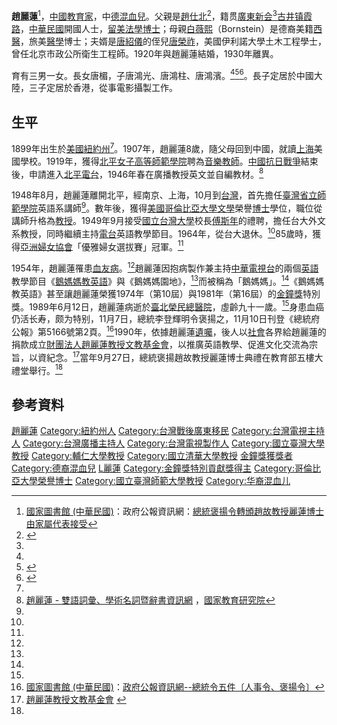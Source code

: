 {{Infobox_officeholder
| name = 趙麗蓮
| image name =19680308趙麗蓮.jpg
| width =
| now = 中華民國（台灣）教育人士
| period =
| Sex = 女
| Native place = [[廣東|廣東]][[新會|新會]]
| date of birth =1899年12月9日
| date of death =  {{death date and age|1989|6|12|1899|12|9}}
| party = —
| place of birth = {{USA}}[[紐約州|紐約州]]
| place of death = {{TWN}}[[臺北榮民總醫院|臺北榮民總醫院]]
| educate =
* [[德國|德國]][[萊比錫音樂學院|萊比錫音樂學院]][[音樂|音樂]][[碩士|碩士]]
* [[美國|美國]][[哥倫比亞大學|哥倫比亞大學]][[文學|文學]]榮譽[[博士|博士]]
| past =
* [[北平女子高等師範學院|北平女子高等師範學院]]
* [[北平電台|北平電台]]廣播
* [[國立台灣師範大學|國立台灣師範大學]]英語系講師、教授
* [[國立台灣大學|國立台灣大學]]外文系教授
* [[輔仁大學|輔仁大學]]、[[國立清華大學|國立清華大學]]、[[中央警官學校|中央警官學校]]、[[國立交通大學|國立交通大學]]兼任教授
}}
'''趙麗蓮'''{{BD|1899年|12月9日|1989年|6月12日|catIdx=T}}<ref name="ncl">[[國家圖書館_(中華民國)|國家圖書館 (中華民國)]]：政府公報資訊網：[http://gaz.ncl.edu.tw/detail.jsp?sysid=E1112845 總統褒揚令轉頒趙故教授麗蓮博士由家屬代表接受]</ref>，[[中國|中國]][[教育家|教育家]]，中[[德國|德]][[混血兒|混血兒]]。父親是[[趙仕北|趙仕北]]<ref name="ganoderma">{{Cite web |url=http://www.ganoderma.org/health/vop/vop-005.htm |title=與癌奮戰的趙麗蓮博士 |accessdate=2007-12-27 |archive-date=2007-08-07 |archive-url=https://web.archive.org/web/20070807200317/http://www.ganoderma.org/health/vop/vop-005.htm |dead-url=no }}</ref>，籍贯[[廣東|廣東]][[新会|新会]]<ref name="ncl" />[[古井镇_(江门市)|古井镇]][[霞路|霞路]]，[[中華民國|中華民國]]開國人士，[[留學|留]][[美國|美]][[法學|法學]][[博士|博士]]；母親[[白薇熙|白薇熙]]（Bornstein）是德裔美籍[[西醫|西醫]]，旅美[[醫學|醫學]]博士；夫婿是[[唐紹儀|唐紹儀]]的侄兒[[唐榮祖|唐榮祚]]，美國伊利諾大學土木工程學士，曾任北京市政公所衛生工程師。1920年與趙麗蓮結婚，1930年離異。

育有三男一女。長女唐楣，子唐鴻光、唐鴻柱、唐鴻濱。<ref name="ganoderma" /><ref>{{Cite web|url=http://culture.people.com.cn/BIG5/n/2015/0129/c22219-26472750.html|title=民國首任總理唐紹儀的侄孫辭世 享年92歲（圖）--文化--人民網|accessdate=2018-02-18|last=1477|work=culture.people.com.cn|archive-date=2018-02-18|archive-url=https://web.archive.org/web/20180218150617/http://culture.people.com.cn/BIG5/n/2015/0129/c22219-26472750.html|dead-url=no}}</ref><ref>{{Cite web|url=http://www-ws.gov.taipei/Download.ashx?u=LzAwMS9VcGxvYWQvNDA0L2NrZmlsZS9kNDEzNDI0ZC1iNGQ3LTRhM2QtYjgyNy03NmI5NWQ1OGQ1YTgucGRm&n=56S%2B5pyD6IiH5paH5YyW56%2BHLnBkZg%3D%3D|title=續修台北史志 人物志   社會與文化篇 - 台北市政府|accessdate=2018-02-18|author=|date=|publisher=}}</ref>。長子定居於中國大陸，三子定居於香港，從事電影攝製工作。

==生平==
1899年出生於[[美國|美國]][[紐約州|紐約州]]<ref name="ganoderma" />。1907年，趙麗蓮8歲，隨父母回到中國，就讀[[上海|上海]]美國學校。1919年，獲得[[北平女子高等師範學院|北平女子高等師範學院]]聘為[[音樂|音樂]][[教師|教師]]。[[中國抗日戰爭|中國抗日戰爭]]結束後，申請進入[[北平電台|北平電台]]，1946年春在廣播教授英文並自編教材。<ref name="國教院名詞">[http://terms.naer.edu.tw/detail/1313517/?index=30 趙麗蓮 - 雙語詞彙、學術名詞暨辭書資訊網] {{Wayback|url=http://terms.naer.edu.tw/detail/1313517/?index=30 |date=20160305095652 }}，[[國家教育研究院|國家教育研究院]]</ref>

1948年8月，趙麗蓮離開北平，經南京、上海，10月到[[台灣|台灣]]，首先擔任[[國立台灣師範大學|臺灣省立師範學院]]英語系講師<ref name="國教院名詞" />。數年後，獲得[[美國|美國]][[哥倫比亞大學|哥倫比亞大學]][[文學|文學]]榮譽[[博士|博士]]學位，職位從講師升格為[[教授|教授]]。1949年9月接受[[國立台灣大學|國立台灣大學]]校長[[傅斯年|傅斯年]]的禮聘，擔任台大外文系教授，同時繼續主持[[電台|電台]]英語教學節目。1964年，從台大退休。<ref name="ganoderma" />85歲時，獲得[[亞洲婦女協會|亞洲婦女協會]]「優雅婦女選拔賽」冠軍。<ref name="ganoderma" />

1954年，趙麗蓮罹患[[血友病|血友病]]。<ref name="ganoderma" />趙麗蓮因抱病製作兼主持[[中華電視台|中華電視台]]的兩個[[英語|英語]]教學節目《[[鵝媽媽教英語|鵝媽媽教英語]]》與《鵝媽媽園地》，<ref name="ganoderma" />而被稱為「鵝媽媽」。<ref name="ncl" />《鵝媽媽教英語》甚至讓趙麗蓮榮獲1974年（第10屆）與1981年（第16屆）的[[金鐘獎|金鐘獎]]特別獎。1989年6月12日，趙麗蓮病逝於[[臺北榮民總醫院|臺北榮民總醫院]]，虛齡九十一歲。<ref name="ncl" />身患血癌仍活长寿，颇为特别，11月7日，總統李登輝明令褒揚之，11月10日刊登《總統府公報》第5166號第2頁。<ref>[[國家圖書館_(中華民國)|國家圖書館 (中華民國)]]：[http://gaz.ncl.edu.tw/detail.jsp?sysid=E0920631 政府公報資訊網--總統令五件〔人事令、褒揚令〕]</ref>1990年，依據趙麗蓮[[遺囑|遺囑]]，後人以[[社會|社會]]各界給趙麗蓮的捐款成立[[財團法人|財團法人]][[趙麗蓮教授文教基金會|趙麗蓮教授文教基金會]]，以推廣英語教學、促進文化交流為宗旨，以資紀念。<ref>[http://www.ep66.com.tw/llchao.htm 趙麗蓮教授文教基金會] {{webarchive|url=https://web.archive.org/web/20061201162513/http://www.ep66.com.tw/llchao.htm |date=2006-12-01 }}</ref>當年9月27日，總統褒揚趙故教授麗蓮博士典禮在教育部五樓大禮堂舉行。<ref name="ncl" />

==參考資料==
<references/>
{{金鐘獎特別貢獻獎}}
{{DEFAULTSORT:C趙麗蓮}}
[[Category:新會人|趙麗蓮]]
[[Category:紐約州人|Category:紐約州人]]
[[Category:台灣戰後廣東移民|Category:台灣戰後廣東移民]]
[[Category:台灣電視主持人|Category:台灣電視主持人]]
[[Category:台灣廣播主持人|Category:台灣廣播主持人]]
[[Category:台灣電視製作人|Category:台灣電視製作人]]
[[Category:國立臺灣大學教授|Category:國立臺灣大學教授]]
[[Category:輔仁大學教授|Category:輔仁大學教授]]
[[Category:國立清華大學教授|Category:國立清華大學教授]]
[[Category:國立交通大學教授|金鐘獎獲獎者]]
[[Category:德裔混血兒|Category:德裔混血兒]]
[[Category:趙姓|L麗蓮]]
[[Category:金鐘獎特別貢獻獎得主|Category:金鐘獎特別貢獻獎得主]]
[[Category:哥倫比亞大學榮譽博士|Category:哥倫比亞大學榮譽博士]]
[[Category:國立臺灣師範大學教授|Category:國立臺灣師範大學教授]]
[[Category:华裔混血儿|Category:华裔混血儿]]